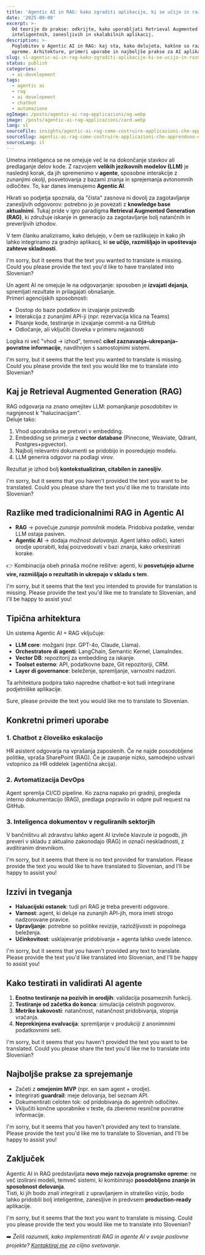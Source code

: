 ```yaml
---
title: 'Agentic AI in RAG: kako zgraditi aplikacije, ki se učijo in razmišljajo'
date: '2025-09-08'
excerpt: >-
  Od teorije do prakse: odkrijte, kako uporabljati Retrieval Augmented Generation in agente AI za razvoj resnično
  inteligentnih, zanesljivih in skalabilnih aplikacij.
description: >-
  Poglobitev o Agentic AI in RAG: kaj sta, kako delujeta, kakšne so razlike in kako ju integrirati v razvoj programske
  opreme. Arhitekture, primeri uporabe in najboljše prakse za AI aplikacije v produkciji.
slug: sl-agentic-ai-in-rag-kako-zgraditi-aplikacije-ki-se-ucijo-in-razmisljajo
status: publish
categories:
  - ai-development
tags:
  - agentic ai
  - rag
  - ai development
  - chatbot
  - automazione
ogImage: /posts/agentic-ai-rag-applicazioni/og.webp
image: /posts/agentic-ai-rag-applicazioni/card.webp
lang: sl
sourceFile: insights/agentic-ai-rag-come-costruire-applicazioni-che-apprendono-e-ragionano.mdx
sourceSlug: agentic-ai-rag-come-costruire-applicazioni-che-apprendono-e-ragionano
sourceLang: it
---
```


Umetna inteligenca se ne omejuje več le na dokončanje stavkov ali predlaganje delov kode. Z razvojem **velikih jezikovnih modelov (LLM)** je naslednji korak, da jih spremenimo v **agente**, sposobne interakcije z zunanjimi okolji, posvetovanja z bazami znanja in sprejemanja avtonomnih odločitev. To, kar danes imenujemo **Agentic AI**.

Hkrati so podjetja spoznala, da "čista" zasnova ni dovolj za zagotavljanje zanesljivih odgovorov: potrebno jo je povezati z **knowledge base aktualnimi**. Tukaj pride v igro paradigma **Retrieval Augmented Generation (RAG)**, ki združuje iskanje in generacijo za zagotavljanje bolj natančnih in preverljivih izhodov.

V tem članku analiziramo, kako delujejo, v čem se razlikujejo in kako jih lahko integriramo za gradnjo aplikacij, ki **se učijo, razmišljajo in upoštevajo zahteve skladnosti**.

I'm sorry, but it seems that the text you wanted to translate is missing. Could you please provide the text you'd like to have translated into Slovenian?

Un agent AI ne omejuje le na odgovarjanje: sposoben je **izvajati dejanja**, spremljati rezultate in prilagajati obnašanje.  
Primeri agencijskih sposobnosti:
- Dostop do baze podatkov in izvajanje poizvedb  
- Interakcija z zunanjimi API-ji (npr. rezervacija klica na Teams)  
- Pisanje kode, testiranje in izvajanje commit-a na GitHub  
- Odločanje, ali vključiti človeka v primeru nejasnosti

Logika ni več "vhod → izhod", temveč **cikel zaznavanja–ukrepanja–povratne informacije**, navdihnjen s samostojnimi sistemi.

I'm sorry, but it seems that the text you wanted to translate is missing. Could you please provide the text you would like me to translate into Slovenian?

## Kaj je Retrieval Augmented Generation (RAG)

RAG odgovarja na znano omejitev LLM: pomanjkanje posodobitev in nagnjenost k "halucinacijam".  
Deluje tako:  
1. Vhod uporabnika se pretvori v embedding.  
2. Embedding se primerja z **vector database** (Pinecone, Weaviate, Qdrant, Postgres+pgvector).  
3. Najbolj relevantni dokumenti se pridobijo in posredujejo modelu.  
4. LLM generira odgovor na podlagi virov.

Rezultat je izhod bolj **kontekstualiziran, citabilen in zanesljiv**.

I'm sorry, but it seems that you haven't provided the text you want to be translated. Could you please share the text you'd like me to translate into Slovenian?

## Razlike med tradicionalnimi RAG in Agentic AI

- **RAG** → povečuje *zunanje pomnilnik* modela. Pridobiva podatke, vendar LLM ostaja pasiven.  
- **Agentic AI** → dodaja *možnost delovanja*. Agent lahko odloči, kateri orodje uporabiti, kdaj poizvedovati v bazi znanja, kako orkestrirati korake.

👉 Kombinacija obeh prinaša močne rešitve: agenti, ki **posvetujejo ažurne vire, razmišljajo o rezultatih in ukrepajo v skladu s tem**.

I'm sorry, but it seems that the text you intended to provide for translation is missing. Please provide the text you'd like me to translate to Slovenian, and I'll be happy to assist you!

## Tipična arhitektura

Un sistema Agentic AI + RAG vključuje:

- **LLM core**: možgani (npr. GPT-4o, Claude, Llama).  
- **Orchestratore di agenti**: LangChain, Semantic Kernel, LlamaIndex.  
- **Vector DB**: repozitorij za embedding za iskanje.  
- **Toolset esterno**: API, podatkovne baze, Git repozitoriji, CRM.  
- **Layer di governance**: beleženje, spremljanje, varnostni nadzori.

Ta arhitektura podpira tako napredne chatbot-e kot tudi integrirane podjetniške aplikacije.

Sure, please provide the text you would like me to translate to Slovenian.

## Konkretni primeri uporabe

### 1. Chatbot z človeško eskalacijo
HR asistent odgovarja na vprašanja zaposlenih. Če ne najde posodobljene politike, vpraša SharePoint (RAG). Če je zaupanje nizko, samodejno ustvari vstopnico za HR oddelek (agentična akcija).

### 2. Avtomatizacija DevOps
Agent spremlja CI/CD pipeline. Ko zazna napako pri gradnji, pregleda interno dokumentacijo (RAG), predlaga popravilo in odpre pull request na GitHub.

### 3. Inteligenca dokumentov v reguliranih sektorjih
V bančništvu ali zdravstvu lahko agent AI izvleče klavzule iz pogodb, jih preveri v skladu z aktualno zakonodajo (RAG) in označi neskladnosti, z avditiranim dnevnikom.

I'm sorry, but it seems that there is no text provided for translation. Please provide the text you would like to have translated to Slovenian, and I'll be happy to assist you!

## Izzivi in tveganja

- **Haluacijski ostanek**: tudi pri RAG je treba preveriti odgovore.  
- **Varnost**: agent, ki deluje na zunanjih API-jih, mora imeti strogo nadzorovane pravice.  
- **Upravljanje**: potrebne so politike revizije, razložljivosti in popolnega beleženja.  
- **Učinkovitost**: usklajevanje pridobivanja + agenta lahko uvede latenco.

I'm sorry, but it seems that you haven't provided any text to translate. Please provide the text you'd like translated into Slovenian, and I'll be happy to assist you!

## Kako testirati in validirati AI agente

1. **Enotno testiranje na pozivih in orodjih**: validacija posameznih funkcij.  
2. **Testiranje od začetka do konca**: simulacija celotnih pogovorov.  
3. **Metrike kakovosti**: natančnost, natančnost pridobivanja, stopnja vračanja.  
4. **Neprekinjena evalvacija**: spremljanje v produkciji z anonimnimi podatkovnimi seti.

I'm sorry, but it seems that you haven't provided the text you want to be translated. Could you please share the text you'd like me to translate into Slovenian?

## Najboljše prakse za sprejemanje

- Začeti z **omejenim MVP** (npr. en sam agent + orodje).  
- Integrirati **guardrail**: meje delovanja, bel seznam API.  
- Dokumentirati celoten tok: od pridobivanja do agentnih odločitev.  
- Vključiti končne uporabnike v teste, da zberemo resnične povratne informacije.

I'm sorry, but it seems that you haven't provided any text to translate. Please provide the text you'd like me to translate to Slovenian, and I'll be happy to assist you!

## Zaključek

Agentic AI in RAG predstavljata **novo mejo razvoja programske opreme**: ne več izolirani modeli, temveč sistemi, ki kombinirajo **posodobljeno znanje in sposobnost delovanja**.  
Tisti, ki jih bodo znali integrirati z upravljanjem in strateško vizijo, bodo lahko pridobili bolj inteligentne, zanesljive in predvsem **production-ready** aplikacije.

I'm sorry, but it seems that the text you want to translate is missing. Could you please provide the text you would like me to translate into Slovenian?

➡️ *Želiš razumeti, kako implementirati RAG in agente AI v svoje poslovne projekte? [Kontaktiraj me](/contact) za ciljno svetovanje.*